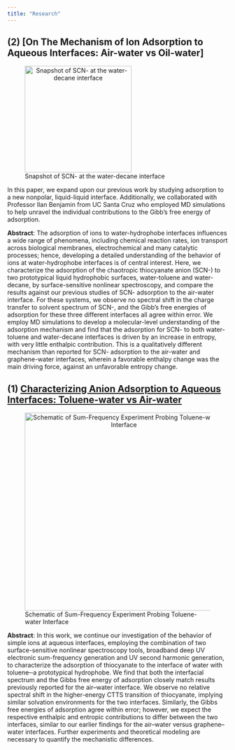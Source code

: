```yaml
---
title: "Research"
---
```


## (2) \[On The Mechanism of Ion Adsorption to Aqueous Interfaces: Air-water vs Oil-water\]

![Snapshot of SCN- at the water-decane interface](Oil_water_MD.png){style="text-align: center;" width="244"}

In this paper, we expand upon our previous work by studying adsorption to a new nonpolar, liquid-liquid interface. Additionally, we collaborated with Professor Ilan Benjamin from UC Santa Cruz who employed MD simulations to help unravel the individual contributions to the Gibb's free energy of adsorption.

**Abstract**: The adsorption of ions to water-hydrophobe interfaces influences a wide range of phenomena, including chemical reaction rates, ion transport across biological membranes, electrochemical and many catalytic processes; hence, developing a detailed understanding of the behavior of ions at water-hydrophobe interfaces is of central interest. Here, we characterize the adsorption of the chaotropic thiocyanate anion (SCN-) to two prototypical liquid hydrophobic surfaces, water-toluene and water-decane, by surface-sensitive nonlinear spectroscopy, and compare the results against our previous studies of SCN- adsorption to the air-water interface. For these systems, we observe no spectral shift in the charge transfer to solvent spectrum of SCN-, and the Gibb's free energies of adsorption for these three different interfaces all agree within error. We employ MD simulations to develop a molecular-level understanding of the adsorption mechanism and find that the adsorption for SCN- to both water-toluene and water-decane interfaces is driven by an increase in entropy, with very little enthalpic contribution. This is a qualitatively different mechanism than reported for SCN- adsorption to the air-water and graphene-water interfaces, wherein a favorable enthalpy change was the main driving force, against an unfavorable entropy change.

## (1) [Characterizing Anion Adsorption to Aqueous Interfaces: Toluene-water vs Air-water](https://pubs.acs.org/doi/10.1021/acs.jpclett.1c03816)

![Schematic of Sum-Frequency Experiment Probing Toluene-water Interface](Characterizing_Anion_cover.png){style="text-align: center;" width="453"}

**Abstract**: In this work, we continue our investigation of the behavior of simple ions at aqueous interfaces, employing the combination of two surface-sensitive nonlinear spectroscopy tools, broadband deep UV electronic sum-frequency generation and UV second harmonic generation, to characterize the adsorption of thiocyanate to the interface of water with toluene─a prototypical hydrophobe. We find that both the interfacial spectrum and the Gibbs free energy of adsorption closely match results previously reported for the air--water interface. We observe no relative spectral shift in the higher-energy CTTS transition of thiocyanate, implying similar solvation environments for the two interfaces. Similarly, the Gibbs free energies of adsorption agree within error; however, we expect the respective enthalpic and entropic contributions to differ between the two interfaces, similar to our earlier findings for the air--water versus graphene--water interfaces. Further experiments and theoretical modeling are necessary to quantify the mechanistic differences.
